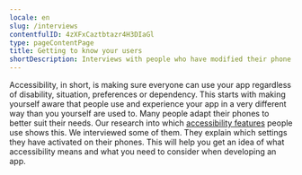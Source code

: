 ```yaml
---
locale: en
slug: /interviews
contentfulID: 4zXFxCaztbtazr4H3DIaGl
type: pageContentPage
title: Getting to know your users
shortDescription: Interviews with people who have modified their phone to better suit their needs. So that you can form an image of what accessibility means.
---
```


Accessibility, in short, is making sure everyone can use your app regardless of disability, situation, preferences or dependency. This starts with making yourself aware that people use and experience your app in a very different way than you yourself are used to. Many people adapt their phones to better suit their needs. Our research into which [accessibility features](/en/stats) people use shows this. We interviewed some of them. They explain which settings they have activated on their phones. This will help you get an idea of what accessibility means and what you need to consider when developing an app.

<Quote
  quote="How many hours a day I use my phone? How many hours do you use your eyes?"
  name="Jesse"
  imageSrc="/img/light/Jesse.png"
  alt="Photo Jesse"
  linkLabel="Read the interview with Jesse"
  url="/en/articles/jesse"
/>

<Quote
  quote="I try to reduce overstimulation on my mobile phone."
  name="Colinda"
  imageSrc="/img/light/colinda.jpg"
  alt="Colinda"
  linkLabel="Read the interview with Colinda"
  url="/en/articles/colinda"
/>

<Quote
  quote="I’m not disabled, the world disables me."
  name="Darice"
  imageSrc="/img/light/Interview met dove eindgebruiken over inzetten van toegankelijkheid in mobiele apps.jpg"
  alt="Photo Darice"
  linkLabel="Read the interview with Darice"
  url="/en/articles/darice"
/>

<Quote
  quote="Accessibility features could also be aesthetically pleasing."
  name="Onno"
  imageSrc="/img/light/Interview met slechtziende gebruiker over mobiele applicaties op telefoons.jpg"
  alt="Photo Onno"
  linkLabel="Read the interview with Onno"
  url="/en/articles/onno"
/>

<Quote
  quote="My iPhone is my third eye."
  name="Jeroen"
  imageSrc="/img/light/Blinde app gebruiker Jeroen.jpg"
  alt="Jeroen - Asset"
  linkLabel="Read the interview with Jeroen"
  url="/en/articles/jeroen"
/>

<Quote
  quote="Resizing texts is a necessity for me. "
  name="Edith"
  imageSrc="/img/light/Edith-s.jpg"
  alt="Picture of Edith"
  linkLabel="Read the interview with Edith"
  url="/en/articles/edith"
/>